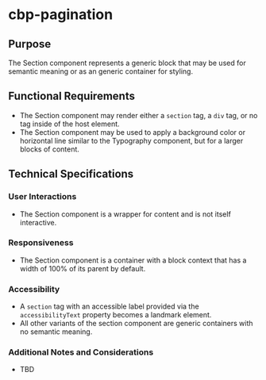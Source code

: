 
<Meta title="Components/Pagination/Specifications" />

# cbp-pagination

## Purpose

The Section component represents a generic block that may be used for semantic meaning or as an generic container for styling.

## Functional Requirements

* The Section component may render either a `section` tag, a `div` tag, or no tag inside of the host element.
* The Section component may be used to apply a background color or horizontal line similar to the Typography component, but for a larger blocks of content.

## Technical Specifications

### User Interactions

* The Section component is a wrapper for content and is not itself interactive.

### Responsiveness

* The Section component is a container with a block context that has a width of 100% of its parent by default.

### Accessibility

* A `section` tag with an accessible label provided via the `accessibilityText` property becomes a landmark element. 
* All other variants of the section component are generic containers with no semantic meaning.

### Additional Notes and Considerations

* TBD